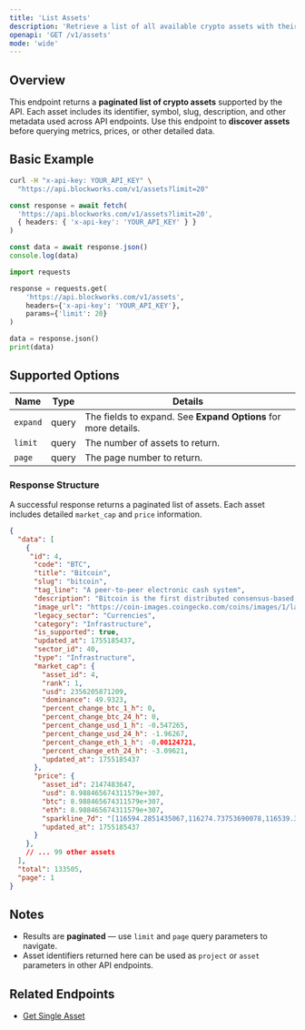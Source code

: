 ```yaml
---
title: 'List Assets'
description: 'Retrieve a list of all available crypto assets with their key metadata'
openapi: 'GET /v1/assets'
mode: 'wide'
---
```


## Overview

This endpoint returns a **paginated list of crypto assets** supported by the API.
Each asset includes its identifier, symbol, slug, description, and other metadata used across API endpoints.
Use this endpoint to **discover assets** before querying metrics, prices, or other detailed data.

## Basic Example

<CodeGroup>

```bash cURL
curl -H "x-api-key: YOUR_API_KEY" \
  "https://api.blockworks.com/v1/assets?limit=20"
```

```typescript TypeScript
const response = await fetch(
  'https://api.blockworks.com/v1/assets?limit=20',
  { headers: { 'x-api-key': 'YOUR_API_KEY' } }
)

const data = await response.json()
console.log(data)
```

```python Python
import requests

response = requests.get(
    'https://api.blockworks.com/v1/assets',
    headers={'x-api-key': 'YOUR_API_KEY'},
    params={'limit': 20}
)

data = response.json()
print(data)
```

</CodeGroup>

## Supported Options

| Name | Type | Details |
| - | - | - |
| `expand` | query | The fields to expand. See **Expand Options** for more details. |
| `limit` | query | The number of assets to return. |
| `page` | query | The page number to return. |

### Response Structure

A successful response returns a paginated list of assets.  Each asset includes detailed `market_cap` and `price` information.

```json
{
  "data": [
    {
     "id": 4,
      "code": "BTC",
      "title": "Bitcoin",
      "slug": "bitcoin",
      "tag_line": "A peer-to-peer electronic cash system",
      "description": "Bitcoin is the first distributed consensus-based, censorship-resistant, permissionless, peer-to-peer payment settlement network with a provably scarce, programmable, native currency. Bitcoin (BTC), the native asset of the Bitcoin blockchain, is the world's first digital currency without a central bank or administrator. The Bitcoin network is an emergent decentralized monetary institution that exists through the interplay between full nodes, miners, and developers. It is set by a social contract that is created and opted into by the users of the network and hardened through game theory and cryptography. Bitcoin is the first, oldest, and largest cryptocurrency in the world.",
      "image_url": "https://coin-images.coingecko.com/coins/images/1/large/bitcoin.png?1696501400",
      "legacy_sector": "Currencies",
      "category": "Infrastructure",
      "is_supported": true,
      "updated_at": 1755185437,
      "sector_id": 40,
      "type": "Infrastructure",
      "market_cap": {
        "asset_id": 4,
        "rank": 1,
        "usd": 2356205871209,
        "dominance": 49.9323,
        "percent_change_btc_1_h": 0,
        "percent_change_btc_24_h": 0,
        "percent_change_usd_1_h": -0.547265,
        "percent_change_usd_24_h": -1.96267,
        "percent_change_eth_1_h": -0.00124721,
        "percent_change_eth_24_h": -3.09621,
        "updated_at": 1755185437
      },
      "price": {
        "asset_id": 2147483647,
        "usd": 8.988465674311579e+307,
        "btc": 8.988465674311579e+307,
        "eth": 8.988465674311579e+307,
        "sparkline_7d": "[116594.2851435067,116274.73753690078,116539.36847358629,116351.84111129945,120911.85757179689]",
        "updated_at": 1755185437
      }
    },
    // ... 99 other assets
  ],
  "total": 133505,
  "page": 1
}
```

## Notes

- Results are **paginated** — use `limit` and `page` query parameters to navigate.
- Asset identifiers returned here can be used as `project` or `asset` parameters in other API endpoints.

## Related Endpoints

- [Get Single Asset](/api-reference/assets/get-single)
